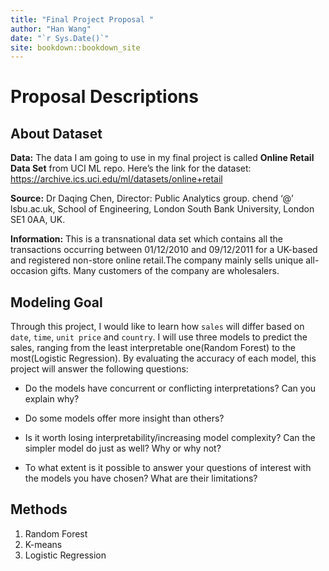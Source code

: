 ```yaml
---
title: "Final Project Proposal "
author: "Han Wang"
date: "`r Sys.Date()`"
site: bookdown::bookdown_site
---
```


# Proposal Descriptions

## About Dataset

**Data:** The data I am going to use in my final project is called **Online Retail Data Set** from UCI ML repo. Here's the link for the dataset: <https://archive.ics.uci.edu/ml/datasets/online+retail>

**Source:** Dr Daqing Chen, Director: Public Analytics group. chend '\@' lsbu.ac.uk, School of Engineering, London South Bank University, London SE1 0AA, UK.

**Information:** This is a transnational data set which contains all the transactions occurring between 01/12/2010 and 09/12/2011 for a UK-based and registered non-store online retail.The company mainly sells unique all-occasion gifts. Many customers of the company are wholesalers.

## Modeling Goal

Through this project, I would like to learn how `sales` will differ based on `date`, `time`, `unit price` and `country`. I will use three models to predict the sales, ranging from the least interpretable one(Random Forest) to the most(Logistic Regression). By evaluating the accuracy of each model, this project will answer the following questions:

-   Do the models have concurrent or conflicting interpretations? Can you explain why?

-   Do some models offer more insight than others?

-   Is it worth losing interpretability/increasing model complexity? Can the simpler model do just as well? Why or why not?

-   To what extent is it possible to answer your questions of interest with the models you have chosen? What are their limitations?

## Methods

1.  Random Forest
2.  K-means
3.  Logistic Regression
